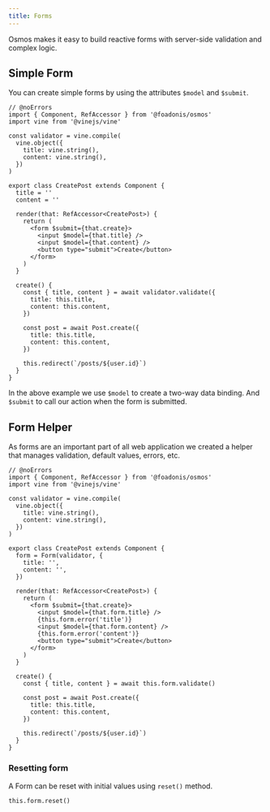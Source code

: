 ```yaml
---
title: Forms
---
```


Osmos makes it easy to build reactive forms with server-side validation and complex logic.

## Simple Form

You can create simple forms by using the attributes `$model` and `$submit`.

```tsx twoslash
// @noErrors
import { Component, RefAccessor } from '@foadonis/osmos'
import vine from '@vinejs/vine'

const validator = vine.compile(
  vine.object({
    title: vine.string(),
    content: vine.string(),
  })
)

export class CreatePost extends Component {
  title = ''
  content = ''

  render(that: RefAccessor<CreatePost>) {
    return (
      <form $submit={that.create}>
        <input $model={that.title} />
        <input $model={that.content} />
        <button type="submit">Create</button>
      </form>
    )
  }

  create() {
    const { title, content } = await validator.validate({
      title: this.title,
      content: this.content,
    })

    const post = await Post.create({
      title: this.title,
      content: this.content,
    })

    this.redirect(`/posts/${user.id}`)
  }
}
```

In the above example we use `$model` to create a two-way data binding. And `$submit` to call our action when the form is submitted.

## Form Helper

As forms are an important part of all web application we created a helper that manages validation, default values, errors, etc.

```tsx twoslash
// @noErrors
import { Component, RefAccessor } from '@foadonis/osmos'
import vine from '@vinejs/vine'

const validator = vine.compile(
  vine.object({
    title: vine.string(),
    content: vine.string(),
  })
)

export class CreatePost extends Component {
  form = Form(validator, {
    title: '',
    content: '',
  })

  render(that: RefAccessor<CreatePost>) {
    return (
      <form $submit={that.create}>
        <input $model={that.form.title} />
        {this.form.error('title')}
        <input $model={that.form.content} />
        {this.form.error('content')}
        <button type="submit">Create</button>
      </form>
    )
  }

  create() {
    const { title, content } = await this.form.validate()

    const post = await Post.create({
      title: this.title,
      content: this.content,
    })

    this.redirect(`/posts/${user.id}`)
  }
}
```

### Resetting form

A Form can be reset with initial values using `reset()` method.

```tsx
this.form.reset()
```
